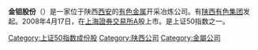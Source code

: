 {{Unreferenced|time=2022-02-18T09:57:30+00:00}}
'''金钼股份'''（{{SSE|601958}}）是一家位于陕西[[西安|西安]]的[[有色金属|有色金属]]开采冶炼公司。有[[陕西有色集团|陕西有色集团]]发起。2008年4月17日，在[[上海證券交易所|上海證券交易所]]A股上市。是上证50指数之一。

{{SSE 50}}
{{CSI-300}}
[[Category:上证50指数成份股|Category:上证50指数成份股]]
[[Category:陕西公司|Category:陕西公司]]
[[Category:金屬公司|Category:金屬公司]]